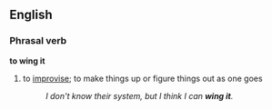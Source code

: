 ==English==
===Phrasal verb===
'''to wing it'''
#{{idiom}} to [[improvise]]; to make things up or figure things out as one goes
#:''I don't know their system, but I think I can '''wing it'''.''